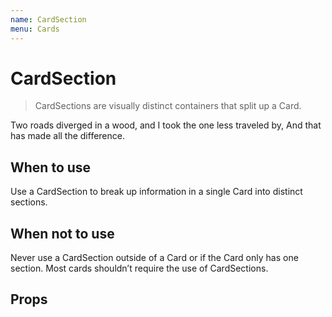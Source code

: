 ```yaml
---
name: CardSection
menu: Cards
---
```



# CardSection

> CardSections are visually distinct containers that split up a Card.

<Playground>
	<CardSection>
		<p>
			Two roads diverged in a wood, and I took the one less traveled by, And
			that has made all the difference.
		</p>
	</CardSection>
</Playground>

## When to use

Use a CardSection to break up information in a single Card into distinct sections.

## When not to use

Never use a CardSection outside of a Card or if the Card only has one section. Most cards shouldn’t require the use of CardSections.

## Props

<Props of={CardSection} />
